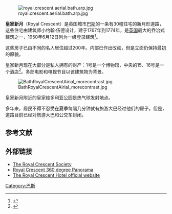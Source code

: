 {{expand|time=2018-05-29T04:38:41+00:00}}
[[File:royal.crescent.aerial.bath.arp.jpg|thumb]]

'''皇家新月'''（Royal Crescent）是英国城市[[巴斯_(薩默塞特郡)|巴斯]]的一条有30幢住宅的新月形道路，这些住宅由建筑师小约翰·伍德设计，建于1767年到1774年，是[[英国|英国]]最大的乔治式建筑之一，1950年6月12日列为一级登录建筑<ref name="IoE1to30">{{cite web | title=Royal Crescent | work=Images of England | url=http://www.imagesofengland.org.uk/details/default.aspx?id=443488 | accessdate=2006-11-14 | archive-url=https://web.archive.org/web/20071103232721/http://www.imagesofengland.org.uk/details/default.aspx?id=443488 | archive-date=2007-11-03 | dead-url=yes }}</ref>。

这些房子已由不同的名人居住超过200年。内部已作出改动，但是立面仍保持最初的原貌。 

皇家新月现在大部分是私人拥有的财产：1号是一个博物馆，中央的15、16号是一个酒店<ref>{{cite web | title=No 1 Royal Crescent | work=Images of England | url=http://www.imagesofengland.org.uk/details/default.aspx?id=447275 | accessdate=2006-11-14 | archive-url=https://web.archive.org/web/20071219035854/http://www.imagesofengland.org.uk/details/default.aspx?id=447275 | archive-date=2007-12-19 | dead-url=yes }}</ref>。多部电影和电视节目以该建筑物为背景。 

[[File:BathRoyalCrescentAirial_morecontrast.jpg|thumb]]  

皇家新月附近的皇家维多利亚公园是热气球发射地点。 

多年来，居民不得不忍受在夏季每隔几分钟就有旅游大巴经过他们的房子。但是，道路目前已经对旅游大巴和公交车封闭。 

{{wide image|Royal Crescent in Bath, England - July 2006.jpg|1000px|全景}}

== 参考文献 ==
{{reflist}}

== 外部链接 ==
* [http://www.royalcrescentbath.com/ The Royal Crescent Society] {{Wayback|url=http://www.royalcrescentbath.com/ |date=20100822131802 }}
* [https://web.archive.org/web/20091217103530/http://www.virtualtourpro.com/tours/September09/Bath-Balloons/Royal-Crescent.html Royal Crescent 360 degree Panorama]
* [http://www.royalcrescent.co.uk/ The Royal Crescent Hotel official website] {{Wayback|url=http://www.royalcrescent.co.uk/ |date=20170223111619 }}

[[Category:巴斯|Category:巴斯]]